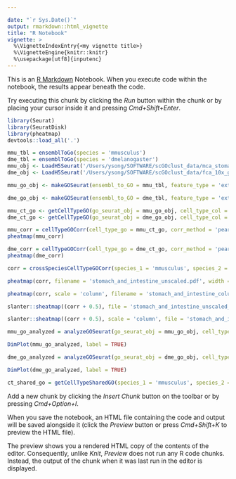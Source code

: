 ```yaml
---

date: "`r Sys.Date()`"
output: rmarkdown::html_vignette
title: "R Notebook"
vignette: >
  %\VignetteIndexEntry{<my vignette title>} 
  %\VignetteEngine{knitr::knitr}
  %\usepackage[utf8]{inputenc}
--- 
```



This is an [R Markdown](http://rmarkdown.rstudio.com) Notebook. When you execute code within the notebook, the results appear beneath the code. 

Try executing this chunk by clicking the *Run* button within the chunk or by placing your cursor inside it and pressing *Cmd+Shift+Enter*. 

```r
library(Seurat)
library(SeuratDisk)
library(pheatmap)
devtools::load_all('.')

```
```r
mmu_tbl = ensemblToGo(species = 'mmusculus')
dme_tbl = ensemblToGo(species = 'dmelanogaster')
mmu_obj <- LoadH5Seurat('/Users/ysong/SOFTWARE/scGOclust_data/mca_stomach_intestine_concat_counts.h5seurat')
dme_obj <- LoadH5Seurat('/Users/ysong/SOFTWARE/scGOclust_data/fca_10x_gut_cleaned_cell_types.h5seurat')


```

```r
mmu_go_obj <- makeGOSeurat(ensembl_to_GO = mmu_tbl, feature_type = 'external_gene_name', seurat_obj = mmu_obj)

dme_go_obj <- makeGOSeurat(ensembl_to_GO = dme_tbl, feature_type = 'external_gene_name', seurat_obj = dme_obj)

```

```r
mmu_ct_go <- getCellTypeGO(go_seurat_obj = mmu_go_obj, cell_type_col = 'cell_type_annotation')
dme_ct_go <- getCellTypeGO(go_seurat_obj = dme_go_obj, cell_type_col = 'annotation')

```


```r
mmu_corr = cellTypeGOCorr(cell_type_go = mmu_ct_go, corr_method = 'pearson')
pheatmap(mmu_corr)
```

```r
dme_corr = cellTypeGOCorr(cell_type_go = dme_ct_go, corr_method = 'pearson')
pheatmap(dme_corr)
```

```r

corr = crossSpeciesCellTypeGOCorr(species_1 = 'mmusculus', species_2 = 'dmelanogaster', cell_type_go_sp1 = mmu_ct_go, cell_type_go_sp2 = dme_ct_go, corr_method = 'pearson')

```
```r
pheatmap(corr, filename = 'stomach_and_intestine_unscaled.pdf', width = 10, height = 10)

pheatmap(corr, scale = 'column', filename = 'stomach_and_intestine_column_scaled.pdf', width = 10, height = 10, )


```

```r

slanter::sheatmap((corr + 0.5), file = 'stomach_and_intestine_unscaled_sheatmap.pdf', width = 10, height = 10)

slanter::sheatmap((corr + 0.5), scale = 'column', file = 'stomach_and_intestine_scaled_sheatmap.pdf', width = 10, height = 10)

```


```r
mmu_go_analyzed = analyzeGOSeurat(go_seurat_obj = mmu_go_obj, cell_type_col = 'cell_type_annotation')
```

```r
DimPlot(mmu_go_analyzed, label = TRUE)
```


```r
dme_go_analyzed = analyzeGOSeurat(go_seurat_obj = dme_go_obj, cell_type_col = 'annotation')
```

```r
DimPlot(dme_go_analyzed, label = TRUE)
```





```r
ct_shared_go = getCellTypeSharedGO(species_1 = 'mmusculus', species_2 = 'dmelanogaster', analyzed_go_seurat_sp1 = mmu_go_analyzed, analyzed_go_seurat_sp2 = dme_go_analyzed, cell_type_col_sp1 = 'cell_type_annotation', cell_type_col_sp2 = 'annotation')
```

Add a new chunk by clicking the *Insert Chunk* button on the toolbar or by pressing *Cmd+Option+I*.


When you save the notebook, an HTML file containing the code and output will be saved alongside it (click the *Preview* button or press *Cmd+Shift+K* to preview the HTML file). 

The preview shows you a rendered HTML copy of the contents of the editor. Consequently, unlike *Knit*, *Preview* does not run any R code chunks. Instead, the output of the chunk when it was last run in the editor is displayed.

